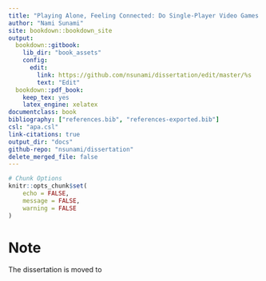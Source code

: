 ```yaml
---
title: "Playing Alone, Feeling Connected: Do Single-Player Video Games with Social Surrogates Replenish Belonging After Social Rejection?"
author: "Nami Sunami"
site: bookdown::bookdown_site
output:
  bookdown::gitbook:
    lib_dir: "book_assets"
    config:
      edit:
        link: https://github.com/nsunami/dissertation/edit/master/%s
        text: "Edit"
  bookdown::pdf_book:
    keep_tex: yes
    latex_engine: xelatex
documentclass: book
bibliography: ["references.bib", "references-exported.bib"]
csl: "apa.csl"
link-citations: true
output_dir: "docs"
github-repo: "nsunami/dissertation"
delete_merged_file: false
---
```


```r
# Chunk Options
knitr::opts_chunk$set(
	echo = FALSE,
	message = FALSE,
	warning = FALSE
)
```

# Note

The dissertation is moved to 